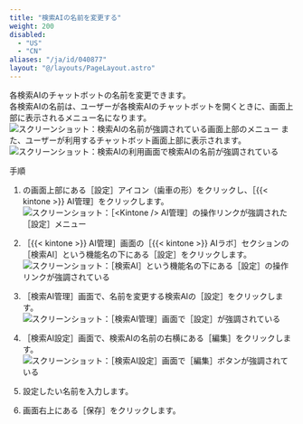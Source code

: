 ```yaml
---
title: "検索AIの名前を変更する"
weight: 200
disabled:
  - "US"
  - "CN"
aliases: "/ja/id/040877"
layout: "@/layouts/PageLayout.astro"
---
```



各検索AIのチャットボットの名前を変更できます。  
各検索AIの名前は、ユーザーが各検索AIのチャットボットを開くときに、画面上部に表示されるメニュー名になります。  
<Img src="/k/img-ja/search_prefs_name_01.png" alt="スクリーンショット：検索AIの名前が強調されている画面上部のメニュー" />
また、ユーザーが利用するチャットボット画面上部に表示されます。  
<Img src="/k/img-ja/search_prefs_name_02.png" alt="スクリーンショット：検索AIの利用画面で検索AIの名前が強調されている" />

<Heading level={2} id="assist_settings_search_prefs_name_10">手順</Heading>

1. <Kintone />の画面上部にある［設定］アイコン（歯車の形）をクリックし、［{{< kintone >}} AI管理］をクリックします。  
   <Img src="/k/img-ja/ai_enable_01.png" alt="スクリーンショット：［<Kintone /> AI管理］の操作リンクが強調された［設定］メニュー" />

1. ［{{< kintone >}} AI管理］画面の［{{< kintone >}} AIラボ］セクションの［検索AI］という機能名の下にある［設定］をクリックします。  
   <Img src="/k/img-ja/assist_ceate_01.png" alt="スクリーンショット：［検索AI］という機能名の下にある［設定］の操作リンクが強調されている" />

1. ［検索AI管理］画面で、名前を変更する検索AIの［設定］をクリックします。  
   <Img src="/k/img-ja/search_prefs_change_01.png" alt="スクリーンショット：［検索AI管理］画面で［設定］が強調されている" />

1. ［検索AI設定］画面で、検索AIの名前の右横にある［編集］をクリックします。
   <Img src="/k/img-ja/search_prefs_name_03.png" alt="スクリーンショット：［検索AI設定］画面で［編集］ボタンが強調されている" />

1. 設定したい名前を入力します。

1. 画面右上にある［保存］をクリックします。
